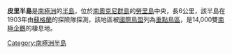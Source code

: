 {{unreferenced|time=2013-10-27T05:05:53+00:00}}
'''皮里半島'''是[[南極洲|南極洲]]的[[半島|半島]]，位於[[南奧克尼群島|南奧克尼群島]]的[[勞里島|勞里島]]中央，長6公里，該半島在1903年由[[蘇格蘭|蘇格蘭]]的探險隊探測，該地區被[[國際鳥盟|國際鳥盟]]列為[[重點鳥區|重點鳥區]]，是14,000雙[[南極企鵝|南極企鵝]]的棲息地。

{{coord|60|42|S|44|39|W|display=title}}

{{Antarctica-geo-stub}}
[[Category:南極洲半島|Category:南極洲半島]]